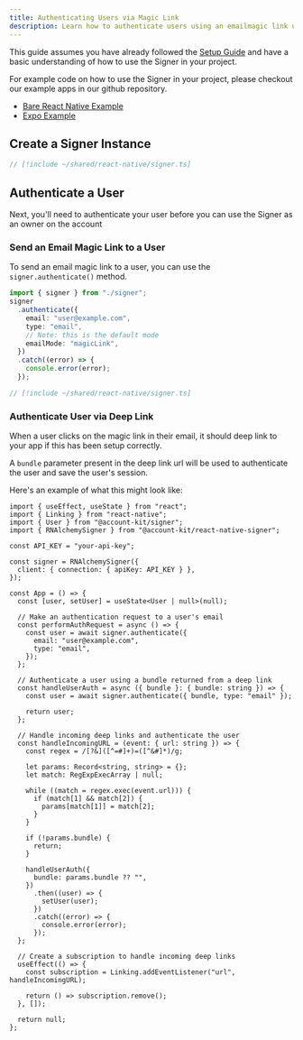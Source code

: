 ```yaml
---
title: Authenticating Users via Magic Link
description: Learn how to authenticate users using an emailmagic link using the React Native Signer
---
```



This guide assumes you have already followed the [Setup Guide](/react-native/signer/setup-guide) and have a basic understanding of how to use the Signer in your project.

<Info>
For example code on how to use the Signer in your project, please checkout our example apps in our github repository.

- [Bare React Native Example](https://github.com/alchemyplatform/aa-sdk/tree/main/examples/react-native-bare-example)
- [Expo Example](https://github.com/alchemyplatform/aa-sdk/tree/main/examples/react-native-expo-example)

</Info>

## Create a Signer Instance

```ts twoslash
// [!include ~/shared/react-native/signer.ts]
```

## Authenticate a User

Next, you'll need to authenticate your user before you can use the Signer as an owner on the account

### Send an Email Magic Link to a User

To send an email magic link to a user, you can use the `signer.authenticate()` method.

<CodeBlocks>

```ts twoslash [example.ts]
import { signer } from "./signer";
signer
  .authenticate({
    email: "user@example.com",
    type: "email",
    // Note: this is the default mode
    emailMode: "magicLink",
  })
  .catch((error) => {
    console.error(error);
  });
```

```ts twoslash [signer.ts] filename="signer.ts"
// [!include ~/shared/react-native/signer.ts]
```

</CodeBlocks>

### Authenticate User via Deep Link

When a user clicks on the magic link in their email, it should deep link to your app if this has been setup correctly.

A `bundle` parameter present in the deep link url will be used to authenticate the user and save the user's session.

Here's an example of what this might look like:

```tsx example.tsx twoslash
import { useEffect, useState } from "react";
import { Linking } from "react-native";
import { User } from "@account-kit/signer";
import { RNAlchemySigner } from "@account-kit/react-native-signer";

const API_KEY = "your-api-key";

const signer = RNAlchemySigner({
  client: { connection: { apiKey: API_KEY } },
});

const App = () => {
  const [user, setUser] = useState<User | null>(null);

  // Make an authentication request to a user's email
  const performAuthRequest = async () => {
    const user = await signer.authenticate({
      email: "user@example.com",
      type: "email",
    });
  };

  // Authenticate a user using a bundle returned from a deep link
  const handleUserAuth = async ({ bundle }: { bundle: string }) => {
    const user = await signer.authenticate({ bundle, type: "email" });

    return user;
  };

  // Handle incoming deep links and authenticate the user
  const handleIncomingURL = (event: { url: string }) => {
    const regex = /[?&]([^=#]+)=([^&#]*)/g;

    let params: Record<string, string> = {};
    let match: RegExpExecArray | null;

    while ((match = regex.exec(event.url))) {
      if (match[1] && match[2]) {
        params[match[1]] = match[2];
      }
    }

    if (!params.bundle) {
      return;
    }

    handleUserAuth({
      bundle: params.bundle ?? "",
    })
      .then((user) => {
        setUser(user);
      })
      .catch((error) => {
        console.error(error);
      });
  };

  // Create a subscription to handle incoming deep links
  useEffect(() => {
    const subscription = Linking.addEventListener("url", handleIncomingURL);

    return () => subscription.remove();
  }, []);

  return null;
};
```
